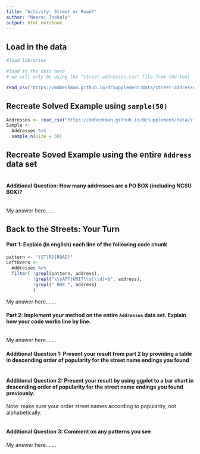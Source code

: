 ```yaml
---
title: "Activity: Street or Road?"
author: "Neeraj Thokala"
output: html_notebook
---
```


## Load in the data

```r
#load libraries 

#load in the data here 
# we will only be using the "street-addresses.csv" file from the text

read_csv("https://mdbeckman.github.io/dcSupplement/data/street-addresses.csv")

```

## Recreate Solved Example using `sample(50)`

```r
Addresses <- read_csv("https://mdbeckman.github.io/dcSupplement/data/street-addresses.csv")
Sample <- 
  Addresses %>%
  sample_n(size = 50)

```

## Recreate Soved Example using the entire `Address` data set

```r


```

#### Additional Question: How many addresses are a PO BOX (including NCSU BOX)? 

```r


```

My answer here...... 


## Back to the Streets: Your Turn

#### Part 1: Explain (in english) each line of the following code chunk

```r
pattern <- "(ST|RD|ROAD)"
LeftOvers <-
  Addresses %>% 
  filter( !grepl(pattern, address),
          !grepl("\\sAPT|UNIT\\s[\\d]+$", address),
          !grepl(" BOX ", address)
          )
```

My answer here.......

#### Part 2: Implement your method on the entire `Addresses` data set. Explain how your code works line by line.

```r



```

My answer here.......

#### Additional Question 1: Present your result from part 2 by providing a table in descending order of popularity for the street name endings you found

```r


```

#### Additional Question 2: Present your result by using ggplot to a bar chart in descending order of popularity for the street name endings you found previously.

Note: make sure your order street names according to popularity, not alphabetically.

```r

```

#### Additional Question 3: Comment on any patterns you see

My answer here.......
